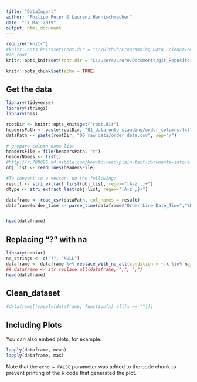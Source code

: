 ---
title: "DataImport"
author: "Philipp Peter & Laurenz Harnischmacher"
date: "11 Mai 2019"
output: html_document
---

```{r "knitr config", cache = FALSE, include=FALSE}
require("knitr")
#knitr::opts_knit$set(root.dir = "C:/Github/Programming_Data_Science/ourdata")
#lh_root
knitr::opts_knit$set(root.dir = "C:/Users/Laure/Documents/git_Repositories/phyk_data")
```
```{r setup, include=FALSE}
knitr::opts_chunk$set(echo = TRUE)
```

## Get the data 

```{r}
library(tidyverse)
library(stringi)
library(hms)

rootDir <- knitr::opts_knit$get("root.dir")
headersPath <- paste(rootDir, "01_data_unterstanding/order_columns.txt", sep="/")
dataPath <- paste(rootDir, "00_raw_data/order_data.csv", sep="/")

# prepare column name list
headersFile = file(headersPath, "r")
headerNames <- list()
#http://r.789695.n4.nabble.com/How-to-read-plain-text-documents-into-a-vector-td901794.html
obj_list <- readLines(headersFile)

#To convert to a vector, do the following:
result <- stri_extract_first(obj_list, regex="[A-z ,]+")
dtype <- stri_extract_last(obj_list, regex="[A-z ,]+")

dataframe <- read_csv(dataPath, col_names = result)
dataframe$order_time <- parse_time(dataframe$"Order Line Date_Time","%H\\:%M\\:%S")


head(dataframe)
```



## Replacing "?" with na
```{r}
library(naniar)
na_strings <- c("?", "NULL")
dataframe <- dataframe %>% replace_with_na_all(condition = ~.x %in% na_strings)
## dataframe <- str_replace_all(dataframe, ";", ",")
head(dataframe)

```

## Clean_dataset
```{r}
#dataframe[!sapply(dataframe, function(x) all(x == ""))]

```


## Including Plots

You can also embed plots, for example:

```{r}
lapply(dataframe, mean)
lapply(dataframe, max)
```

Note that the `echo = FALSE` parameter was added to the code chunk to prevent printing of the R code that generated the plot.
